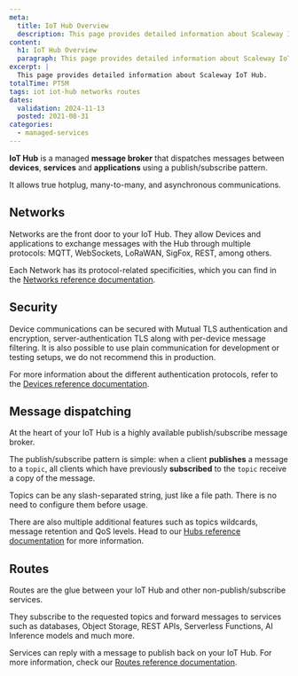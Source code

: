 ```yaml
---
meta:
  title: IoT Hub Overview
  description: This page provides detailed information about Scaleway IoT Hub.
content:
  h1: IoT Hub Overview
  paragraph: This page provides detailed information about Scaleway IoT Hub.
excerpt: |
  This page provides detailed information about Scaleway IoT Hub.
totalTime: PT5M
tags: iot iot-hub networks routes
dates:
  validation: 2024-11-13
  posted: 2021-08-31
categories:
  - managed-services
---
```


**IoT Hub** is a managed **message broker** that dispatches messages between **devices**, **services** and **applications** using a publish/subscribe pattern.

It allows true hotplug, many-to-many, and asynchronous communications.

<Lightbox src="scaleway-iothub-overview.webp" size="large" alt=""/>

## Networks

Networks are the front door to your IoT Hub. They allow Devices and applications to exchange messages with the Hub through multiple protocols: MQTT, WebSockets, LoRaWAN, SigFox, REST, among others.

Each Network has its protocol-related specificities, which you can find in the [Networks reference documentation](/iot-hub/reference-content/networks/).

## Security

Device communications can be secured with Mutual TLS authentication and encryption, server-authentication TLS along with per-device message filtering. It is also possible to use plain communication for development or testing setups, we do not recommend this in production.

For more information about the different authentication protocols, refer to the [Devices reference documentation](/iot-hub/reference-content/devices/).

## Message dispatching

At the heart of your IoT Hub is a highly available publish/subscribe message broker.

The publish/subscribe pattern is simple: when a client **publishes** a message to a `topic`, all clients which have previously **subscribed** to the `topic` receive a copy of the message.

<Message type="note">
  Topics can be any slash-separated string, just like a file path. There is no need to configure them before usage.
</Message>

There are also multiple additional features such as topics wildcards, message retention and QoS levels. Head to our [Hubs reference documentation](/iot-hub/reference-content/hubs/) for more information.

## Routes

Routes are the glue between your IoT Hub and other non-publish/subscribe services.

They subscribe to the requested topics and forward messages to services such as databases, Object Storage, REST APIs, Serverless Functions, AI Inference models and much more.

Services can reply with a message to publish back on your IoT Hub. For more information, check our [Routes reference documentation](/iot-hub/reference-content/routes/).


